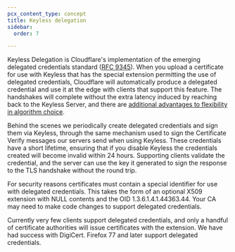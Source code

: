 ```yaml
---
pcx_content_type: concept
title: Keyless delegation
sidebar:
  order: 7

---
```


Keyless Delegation is Cloudflare's implementation of the emerging delegated credentials standard ([RFC 9345](https://www.rfc-editor.org/rfc/rfc9345.html)). When you upload a certificate for use with Keyless that has the special extension permitting the use of delegated credentials, Cloudflare will automatically produce a delegated credential and use it at the edge with clients that support this feature. The handshakes will complete without the extra latency induced by reaching back to the Keyless Server, and there are [additional advantages to flexibility in algorithm choice](https://blog.cloudflare.com/keyless-delegation/).

Behind the scenes we periodically create delegated credentials and sign them via Keyless, through the same mechanism used to sign the Certificate Verify messages our servers send when using Keyless. These credentials have a short lifetime, ensuring that if you disable Keyless the credentials created will become invalid within 24 hours. Supporting clients validate the credential, and the server can use the key it generated to sign the response to the TLS handshake without the round trip.

For security reasons certificates must contain a special identifier for use with delegated credentials. This takes the form of an optional X509 extension with NULL contents and the OID 1.3.6.1.4.1.44363.44. Your CA may need to make code changes to support delegated credentials.

Currently very few clients support delegated credentials, and only a handful of certificate authorities will issue certificates with the extension. We have had success with DigiCert. Firefox 77 and later support delegated credentials.
